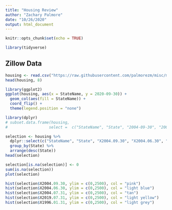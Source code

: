 ```yaml
---
title: "Housing Review"
author: "Zachary Palmore"
date: "10/26/2020"
output: html_document
---
```


```r
knitr::opts_chunk$set(echo = TRUE)
```

```r
library(tidyverse)
```


## Zillow Data



```r

housing <- read.csv("https://raw.githubusercontent.com/palmorezm/misc/master/Housing/county_zhvi.csv")
head(housing, 8)
```


```r
library(ggplot2)
ggplot(housing, aes(x = StateName, y = 2020-09-30)) + 
  geom_col(aes(fill = StateName)) + 
  coord_flip() + 
  theme(legend.position = "none")
```



```r
library(dplyr)
# subset.data.frame(housing, 
#                  select =  c("StateName", "State", "2004-09-30", "2004-06-30", "2004-07-31"))

selection <- housing %>%
  dplyr::select(c("StateName", "State", "X2004.09.30", "X2004.06.30", "X2004.07.31", "X1996.01.31","X2019.07.31")) %>%
  group_by(State) %>% 
  arrange(desc(State))
head(selection)
```


```r
selection[is.na(selection)] <- 0
sum(is.na(selection))
plot(selection)
```



```r
hist(selection$X2004.09.30, ylim = c(0,2500), col = "pink")
hist(selection$X2004.06.30, ylim = c(0,2500), col = "light blue")
hist(selection$X2004.07.31, ylim = c(0,2500), col = "tan")
hist(selection$X2019.07.31, ylim = c(0,2500), col = "light yellow")
hist(selection$X1996.01.31, ylim = c(0,2500), col = "light grey")
```



